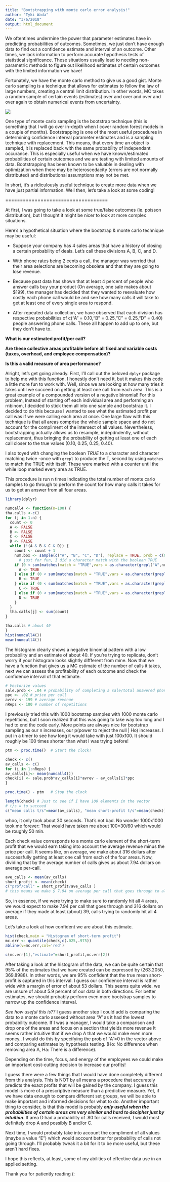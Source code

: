 ```yaml
---
title: "Bootstrapping with monte carlo error analysis!"
author: "Tyki Wada"
date: "3/6/2018"
output: html_document
---
```


We oftentimes undermine the power that parameter estimates have in predicting probabilities of outcomes. Sometimes, we just don't have enough data to find out a confidence estimate and interval of an outcome. Other times, we lack information to perform accurate hypothesis tests of statistical significance. These situations usually lead to needing non-parametric methods to figure out likelihood estimates of certain outcomes with the limited information we have!

Fortunately, we have the monte carlo method to give us a good gist. Monte carlo sampling is a technique that allows for estimates to follow the law of large numbers, creating a central limit distribution. In other words, MC takes a random sample of certain events (estimates) over and over and over and over again to obtain numerical events from uncertainty. 

![](https://thumbs.gfycat.com/InbornTerrificAvocet-size_restricted.gif)

One type of monte carlo sampling is the bootstrap technique (this is something that I will go over in-depth when I cover random forest models in a couple of months). Bootstrapping is one of the most useful procedures in determining confidence interval parameter estimates and is a sampling technique with replacement. This means, that every time an object is sampled, it is replaced back with the same probability of independant occurance. This is especially useful when we have known/estimated probabilities of certain outcomes and we are testing with limited amounts of data. Bootstrapping has been known to be valuable in dealing with optimization when there may be heteroscedacity (errors are not normally distributed) and distributional assumptions may not be met.

In short, it's a ridiculously useful technique to create more data when we have just partial information. Well then, let's take a look at some coding!

===================================

At first, I was going to take a look at some true/false outcomes (ie. poisson distribution), but I thought it might be nicer to look at more complex situations.


Here's a hypothetical situation where the bootstrap & monte carlo technique may be useful:

  - Suppose your company has 4 sales areas that have a history of closing a certain probability of deals. Let's call these divisions A, B, C, and D. 

  - With phone rates being 2 cents a call, the manager was worried that their area selections are becoming obsolete and that they are going to lose revenue.

  - Because past data has shown that at least 4 percent of people who answer calls buy your product (On average, one sale makes about $199), the manager has decided that they wanted to reevaluate how costly each phone call would be and see how many calls it will take to get at least one of every single area to respond. 

  - After repeated data collection, we have observed that each division has respective probabilities of c("A" = 0.10,"B" = 0.25,"C" = 0.25,"D" = 0.40) people answering phone calls. These all happen to add up to one, but they don't have to.


**What is our estimated profit/per call?**

**Are these collective areas profitable before all fixed and variable costs (taxes, overhead, and employee compensation)?**

**Is this a valid measure of area performance?**

Alright, let's get going already. First, I'll call out the beloved `dplyr` package to help me with this function. I honestly don't need it, but it makes this code a little more fun to work with. Well, since we are looking at how many tries it takes until we succeed on getting at least one call from each area. This is a great example of a compounded version of a negative binomial! For this problem, Instead of starting off each individual area and performing an rnbinom, I decided to stick them all into one sample and bootstrap it. I decided to do this because I wanted to see what the estimated profit per call was if we were calling each area at once. One large flaw with this technique is that all areas comprise the whole sample space and do not account for the compliment of the intersect of all values. Nevertheless, bootstrapping actually allows us to resample, indepdndently, without replacement, thus bringing the probability of getting at least one of each call closer to the true values (0.10, 0.25, 0.25, 0.40). 

I also toyed with changing the boolean *TRUE* to a character and character matching twice -once with `grepl` to produce the T, second by using `matches` to match the TRUE with itself. These were marked with a counter until the while loop marked every area as TRUE.

This procedure is run n times indicating the total number of monte carlo samples to go through to perform the count for how many calls it takes for us to get an answer from all four areas.

```r
library(dplyr)

numcall4 <- function(n=100) {
tha.calls <-c()
for (j in 1:n) {
  count <- 0
  A <- FALSE
  B <- FALSE
  C <- FALSE
  D <- FALSE
  while (!(A & B & C & D)) {
    count <- count + 1
    num.box <- sample(c("A", "B", "C", "D"), replace = TRUE, prob = c(0.10, 0.25, 0.25, 0.40))
      # just for fun, I did a character match with the boolean TRUE
    if (0 < sum(matches(match = "TRUE",vars = as.character(grepl("A",num.box))))) {
      A <- TRUE
    } else if (0 < sum(matches(match = "TRUE",vars = as.character(grepl("B",num.box))))) {
      B <- TRUE
    } else if (0 < sum(matches(match = "TRUE",vars = as.character(grepl("C",num.box))))) {
      C <- TRUE
    } else if (0 < sum(matches(match = "TRUE",vars = as.character(grepl("",num.box))))) {
      D <- TRUE
    }
  }
  tha.calls[j] <- sum(count)
}

tha.calls # about 40
}
hist(numcall4())
mean(numcall4())
```

The histogram clearly shows a negative binomial pattern with a low probability and an estimate of about 40. If you're trying to replicate, don't worry if your histogram looks slightly diffferent from mine. Now that we have a function that gives us a MC estimate of the number of calls it takes, next we can assess the profitability of each outcome and check the confidence interval of that estimate.

```r
# Vectorize values
sale.prob <- .04 # probability of completing a sale/total answered phone calls.
ppc <- .02 # price per call
avrev <- 199 # average revenue
nReps <- 100 # number of repetitions

```

I previously tried this with 1000 bootstrap samples with 1000 monte carlo repetitions, but I soon realized that this was going to take way too long and I had to end the code early. More points are always nice for bootstrap sampling as our n increases, our p(power to reject the null | Ho) increases.
I put in a timer to see how long it would take with just 100x100. It should roughly be 100 times shorter than what I was trying before!
```r
ptm <- proc.time()  # Start the clock!

check <- c()
av_calls <- c()
for (i in 1:nReps) {
av_calls[i]<- mean(numcall4())
check[i] <- sale.prob*av_calls[i]*avrev - av_calls[i]*ppc
}

proc.time() - ptm   # Stop the clock

length(check) # Just to see if I have 100 elements in the vector
# t/s = to succeed
c("mean calls t/s"=mean(av_calls), "mean short-profit t/s"=mean(check))
```
whoo, it only took about 30 seconds. That's not bad. No wonder 1000x1000 took me forever: That would have taken me about 100*30/60 which would be roughly 50 min.

Each check value corresponds to a monte carlo element of the short-term profit that we would earn taking into account the average revenue minus the price per call. It seems like, on average, we make about 316 dollars after successfully getting at least one call from  each of the four areas. Now, dividing that by the average number of calls gives us about 7.94 dollars on average per-call.
```r
ave_calls <- mean(av_calls)
short_profit <- mean(check)
c("prof/call" = short_profit/ave_calls )
# this means we make $ 7.94 on average per call that goes through to all 4 areas.
```

So, in essence, if we were trying to make sure to randomly hit all 4 areas, we would expect to make 7.94 per call that goes through and 316 dollars on average if they made at least (about) 39, calls trying to randomly hit all 4 areas. 

Let's take a look at how confident we are about this estimate.

```r
hist(check,main = "Histogram of short-term profit")
mc.err <- quantile(check,c(.025,.975))
abline(v=mc.err,col='red')

c(mc.err[1],"estimate"=short_profit,mc.err[2])
```

After taking a look at the histogram of the data, we can be quite certain that 95% of the estimates that we have created can be expressed by (263.2050, 369.8988). In other words, we are 95% confident that the true mean short-profit is captured in this interval. I guess our confidence interval is rather wide with a margin of error of about 53 dollars. This seems quite wide. we are unsure of about 5.9 percent of our data in both directions. For better estimates, we should probably perform even more bootstrap samples to narrow up the confidence interval.

*See how useful this is??* I guess another step I could add is comparing the data to a monte carlo assesed without area "A" as it had the lowest probability outcome. If I was a manager, I would take a comparison and drop one of the areas and focus on a section that yields more revenue It seems rather intuitive that if we drop A that we would make even more money.. I would do this by specifying the prob of "A"=0 in the vector above and comparing estimates by hypothesis testing. (Ho: No difference when removing area A, Ha: There is a difference). 

Depending on the time, focus, and energy of the employees we could make an important cost-cutting decision to increase our profits!

I guess there were a few things that I would have done completely different from this analysis. This is NOT by all means a procedure that accurately predicts the exact profits that will be gained by the company. I guess this model is more of a prescriptive measure than a predictive measure. Yet, if we have data enough to compare different set groups, we will be able to make important and informed decisions for what to do. Another important thing to consider, is that this model is probably **_only useful when the probabilities of certain areas are very similar and hard to decipher just by intuition_**. If area D had a probability of .80 for calls received, I would most definitely drop A and possibly B and/or C.

Next time, I would probably take into account the compliment of all values (maybe a value "E") which would account better for probability of calls not going through. I'll probably tweak it a bit for it to be more useful, but these aren't hard fixes. 

I hope this reflects, at least, some of my abilities of effective data use in an applied setting. 

Thank you for patiently reading (:

